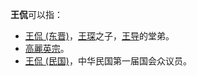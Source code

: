 '''王侃'''可以指：
*[[王侃_(东晋)|王侃 (东晋)]]，[[王琛_(晋朝)|王琛]]之子，[[王导|王导]]的堂弟。
*[[高麗英宗|高麗英宗]]。
*[[王侃_(民国)|王侃 (民国)]]，中华民国第一届国会众议员。

{{disambig|Cat=二字王姓人名消歧義|kan}}